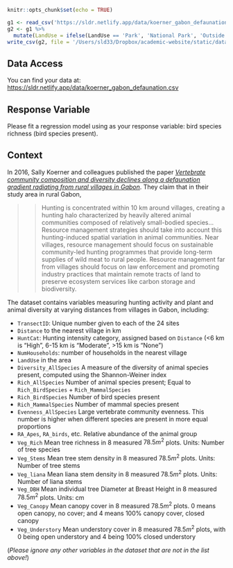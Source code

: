 

```r
knitr::opts_chunk$set(echo = TRUE)

g1 <- read_csv('https://sldr.netlify.app/data/koerner_gabon_defaunation.csv')
g2 <- g1 %>%
  mutate(LandUse = ifelse(LandUse == 'Park', 'National Park', 'Outside Park'))
write_csv(g2, file = '/Users/sld33/Dropbox/academic-website/static/data/koerner_gabon_defaunation2.csv')
```

## Data Access

You can find your data at: <https://sldr.netlify.app/data/koerner_gabon_defaunation.csv>

## Response Variable

Please fit a regression model using as your response variable: bird species richness (bird species present). 

## Context

In 2016, Sally Koerner and colleagues published the paper [*Vertebrate community composition and diversity declines along a defaunation gradient radiating from rural villages in Gabon*](https://besjournals.onlinelibrary.wiley.com/doi/10.1111/1365-2664.12798). They claim that in their study area in rural Gabon,

>>Hunting is concentrated within 10 km around villages, creating a hunting halo characterized by heavily altered animal communities composed of relatively small-bodied species... Resource management strategies should take into account this hunting-induced spatial variation in animal communities. Near villages, resource management should focus on sustainable community-led hunting programmes that provide long-term supplies of wild meat to rural people. Resource management far from villages should focus on law enforcement and promoting industry practices that maintain remote tracts of land to preserve ecosystem services like carbon storage and biodiversity.

The dataset contains variables measuring hunting activity and plant and animal diversity at varying distances from villages in Gabon, including:

- `TransectID`: Unique number given to each of the 24 sites
- `Distance` to the nearest village in km
- `HuntCat`: Hunting intensity category, assigned based on `Distance` (<6 km is "High", 6-15 km is "Moderate", >15 km is "None")
- `NumHouseholds`: number of households in the nearest village
- `LandUse` in the area
- `Diversity_AllSpecies` A measure of the diversity of animal species present, computed using the Shannon-Weiner index
- `Rich_AllSpecies` Number of animal species present; Equal to `Rich_BirdSpecies` + `Rich_MammalSpecies`
- `Rich_BirdSpecies` Number of bird species present
- `Rich_MammalSpecies` Number of mammal species present
- `Evenness_AllSpecies` Large vertebrate community evenness. This number is higher when different species are present in more equal proportions
- `RA_Apes`, `RA_birds`, etc. Relative abundance of the animal group
- `Veg_Rich`		Mean tree richness in 8 measured $78.5 m^2$ plots. Units:	Number of tree species
- `Veg_Stems`		Mean tree stem density in 8 measured  $78.5 m^2$ plots. Units:	Number of tree stems
- `Veg_liana`		Mean liana stem density in 8 measured  $78.5 m^2$ plots. Units:	Number of liana stems
- `Veg_DBH`		Mean individual tree Diameter at Breast Height in 8 measured  $78.5 m^2$ plots. Units:	cm
- `Veg_Canopy`		Mean canopy cover in 8 measured  $78.5 m^2$ plots. 0 means open canopy, no cover; and 4 means 100% canopy cover, closed canopy
- `Veg_Understory`		Mean understory cover in 8 measured  $78.5 m^2$ plots, with 0 being open understory and 4 being 100% closed understory


(*Please ignore any other variables in the dataset that are not in the list above!*)

<!-- ## Notes -->
